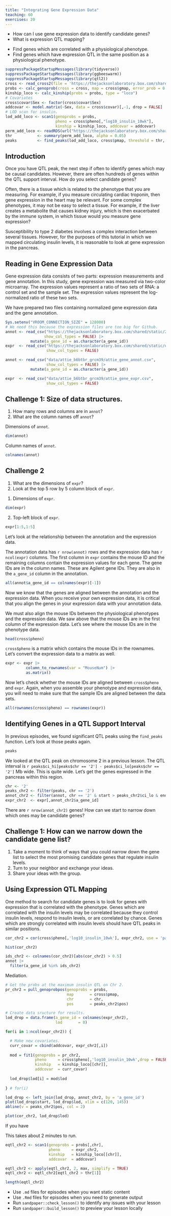 ```yaml
---
title: "Integrating Gene Expression Data"
teaching: 60
exercises: 20
---
```


:::::::::::::::::::::::::::::::::::::: questions 

- How can I use gene expression data to identify candidate genes?
- What is expression QTL mapping?

::::::::::::::::::::::::::::::::::::::::::::::::

::::::::::::::::::::::::::::::::::::: objectives

- Find genes which are correlated with a physiological phenotype.
- Find genes which have expression QTL in the same position as a physiological 
phenotype.

::::::::::::::::::::::::::::::::::::::::::::::::

```r
suppressPackageStartupMessages(library(tidyverse))
suppressPackageStartupMessages(library(ggbeeswarm))
suppressPackageStartupMessages(library(qtl2))
cross <- read_cross2(file = 'https://thejacksonlaboratory.box.com/shared/static/svw7ivp5hhmd7vb8fy26tc53h7r85wez.zip')
probs <- calc_genoprob(cross = cross, map = cross$gmap, error_prob = 0.002)
kinship_loco <- calc_kinship(probs = probs, type = "loco")
# Covariates
cross$covar$Sex <- factor(cross$covar$Sex)
addcovar <- model.matrix(~Sex, data = cross$covar)[,-1, drop = FALSE]
# LOD scan for insulin.
lod_add_loco <- scan1(genoprobs = probs, 
                      pheno = cross$pheno[,"log10_insulin_10wk"], 
                      kinship = kinship_loco, addcovar = addcovar)
perm_add_loco <- readRDS(url("https://thejacksonlaboratory.box.com/shared/static/fatud2gsjogbfg4xntyix05j6dg3pdnj.rds"))
thr           <- summary(perm_add_loco, alpha = 0.05)
peaks         <- find_peaks(lod_add_loco, cross$pmap, threshold = thr, prob = 0.95)
```

## Introduction

Once you have QTL peak, the next step if often to identify genes which may be 
causal candidates. However, there are often hundreds of genes within the QTL
support interval. How do you select candidate genes?

Often, there is a tissue which is related to the phenotype that you are
measuring. For example, if you measure circulating cardiac troponin, then gene
expression in the heart may be relevant. For some complex phenotypes, it may
not be easy to select a tissue. For example, if the liver creates a metabolite
that causes kidney injury, which is then exacerbated by the immune system, 
in which tissue would you measure gene expression?

Susceptibility to type 2 diabetes involves a complex interaction between
several tissues. However, for the purposes of this tutorial in which we mapped
circulating insulin levels, it is reasonable to look at gene expression in the 
pancreas.

## Reading in Gene Expression Data

Gene expression data consists of two parts: expression measurements and gene
annotation. In this study, gene expression was measured via two-color 
microarray. The expression values represent a ratio of two sets of RNA: a 
control set and the sample set. The expression values represent the 
log-normalized ratio of these two sets.

We have prepared two files containing normalized gene expression data and the 
gene annotation.

```r
Sys.setenv("VROOM_CONNECTION_SIZE" = 128000)
# We need this because the expression files are too big for Github.
annot <- read_csv("https://thejacksonlaboratory.box.com/shared/static/2hvsoa1bs64ic2zad8isy9qrurzr4svi.csv",
                 show_col_types = FALSE) |>
           mutate(a_gene_id = as.character(a_gene_id))
expr  <- read_csv("https://thejacksonlaboratory.box.com/shared/static/dytobpcmlupvoth4a510zoxbz3wd1v98.csv",
                  show_col_types = FALSE)
```


```r
annot <- read_csv("data/attie_b6btbr_grcm39/attie_gene_annot.csv",
                  show_col_types = FALSE) |>
           mutate(a_gene_id = as.character(a_gene_id))

expr  <- read_csv("data/attie_b6btbr_grcm39/attie_gene_expr.csv",
                  show_col_types = FALSE)
```

::::::::::::::::::::::::::::::::::::: challenge 

## Challenge 1: Size of data structures.

1. How many rows and columns are in `annot`?
2. What are the column names off `annot`?

:::::::::::::::::::::::: solution 

Dimensions of `annot`.

```r
dim(annot)
```

Column names of `annot`.

```r
colnames(annot)
```

:::::::::::::::::::::::::::::::::

## Challenge 2

1. What are the dimensions of `expr`?
2. Look at the top 5 row by 5 column block of `expr`.

:::::::::::::::::::::::: solution

1. Dimensions of `expr`.

```r
dim(expr)
```

2. Top-left block of `expr`.

```r
expr[1:5,1:5]
```

:::::::::::::::::::::::::::::::::
::::::::::::::::::::::::::::::::::::::::::::::::

Let's look at the relationship between the annotation and the expression data.

The annotation data has `r nrow(annot)` rows and the expression data has
`r ncol(expr)` columns. The first column in `expr` contains the mouse ID and
the remaining columns contain the expression values for each gene. The gene
IDs are in the column names. These are Agilent gene IDs. They are also in the
`a_gene_id` column in the annotation.

```r
all(annot$a_gene_id == colnames(expr)[-1])
```

Now we know that the genes are aligned between the annotation and the 
expression data. When you receive your own expression data, it is critical 
that you align the genes in your expression data with your annotation data.

We must also align the mouse IDs between the physiological phenotypes and the
expression data. We saw above that the mouse IDs are in the first column of
the expression data. Let's see where the mouse IDs are in the phenotype data.

```r
head(cross$pheno)
```

`cross$pheno` is a matrix which contains the mouse IDs in the rownames. Let's convert
the expression data to a matrix as well.

```r
expr <- expr |>
         column_to_rownames(var = "MouseNum") |>
         as.matrix()
```

Now let's check whether the mouse IDs are aligned between `cross$pheno` and 
`expr`. Again, when you assemble your phenotype and expression data, you will
need to make sure that the sample IDs are aligned between the data sets.

```r
all(rownames(cross$pheno) == rownames(expr))
```

## Identifying Genes in a QTL Support Interval

In previous episodes, we found significant QTL peaks using the `find_peaks`
function. Let's look at those peaks again.

```r
peaks
```

We looked at the QTL peak on chromosome 2 in a previous lesson. The QTL interval
is `r peaks$ci_hi[peaks$chr == '2'] - peaks$ci_lo[peaks$chr == '2']` Mb wide.
This is quite wide. Let's get the genes expressed in the pancreas within this
region. 

```r
chr <- '2'
peaks_chr2 <- filter(peaks, chr == '2')
annot_chr2 <- filter(annot, chr == '2' & start > peaks_chr2$ci_lo & end < peaks_chr2$ci_hi)
expr_chr2  <- expr[,annot_chr2$a_gene_id]
```

There are `r nrow(annot_chr2)` genes! How can we start to narrow down which 
ones may be candidate genes?

::::::::::::::::::::::::::::::::::::: challenge 

## Challenge 1: How can we narrow down the candidate gene list?

1. Take a moment to think of ways that you could narrow down the gene list to
select the most promising candidate genes that regulate insulin levels.
2. Turn to your neighbor and exchange your ideas.
3. Share your ideas with the group.

:::::::::::::::::::::::: solution 

<!-- DMG: Correlation, eQTL, annotation? -->

:::::::::::::::::::::::::::::::::
::::::::::::::::::::::::::::::::::::::::::::::::

## Using Expression QTL Mapping

One method to search for candidate genes is to look for genes with expression 
that is correlated with the phenotype. Genes which are correlated with the 
insulin levels may be correlated because they control insulin levels, respond
to insulin levels, or are correlated by chance. Genes which are strongly
correlated with insulin levels should have QTL peaks in similar positions.

```r
cor_chr2 = cor(cross$pheno[,'log10_insulin_10wk'], expr_chr2, use = 'pairwise')
```

```r
hist(cor_chr2)
```

```r
ids_chr2 <- colnames(cor_chr2)[abs(cor_chr2) > 0.5]
annot |>
  filter(a_gene_id %in% ids_chr2)
```

Mediation.

```r
# Get the probs at the maximum insulin QTL on Chr 2.
pr_chr2 = pull_genoprobpos(genoprobs = probs,
                           map       = cross$pmap,
                           chr       = chr,
                           pos       = peaks_chr2$pos)

# Create data sructure for results.
lod_drop = data.frame(a_gene_id = colnames(expr_chr2),
                      lod       = 0)

for(i in 1:ncol(expr_chr2)) {

  # Make new covariates.
  curr_covar = cbind(addcovar, expr_chr2[,i])
  
  mod = fit1(genoprobs = pr_chr2,
             pheno     = cross$pheno[,'log10_insulin_10wk',drop = FALSE],
             kinship   = kinship_loco[[chr]],
             addcovar  = curr_covar)
  
  lod_drop$lod[i] = mod$lod
  
} # for(i)
```


```r
lod_drop <- left_join(lod_drop, annot_chr2, by = 'a_gene_id')
plot(lod_drop$start, lod_drop$lod, xlim = c(120, 145))
abline(v = peaks_chr2$pos, col = 2)
```

```r
plot(cor_chr2, lod_drop$lod)
```



If you have 


:::::::::::::::::::::::::::::::::::::::::::::::::::::::::::::::::::: instructor

This takes about 2 minutes to run.

::::::::::::::::::::::::::::::::::::::::::::::::::::::::::::::::::::::::::::::::


```r
eqtl_chr2 <- scan1(genoprobs = probs[,chr],
                   pheno     = expr_chr2,
                   kinship   = kinship_loco[[chr]],
                   addcovar  = addcovar)
```

```r
eqtl_chr2 <- apply(eqtl_chr2, 2, max, simplify = TRUE)
eqtl_chr2 <- eqtl_chr2[eqtl_chr2 > thr[1]]
```

```r
length(eqtl_chr2)
```

::::::::::::::::::::::::::::::::::::: keypoints 

- Use `.md` files for episodes when you want static content
- Use `.Rmd` files for episodes when you need to generate output
- Run `sandpaper::check_lesson()` to identify any issues with your lesson
- Run `sandpaper::build_lesson()` to preview your lesson locally

::::::::::::::::::::::::::::::::::::::::::::::::

[r-markdown]: https://rmarkdown.rstudio.com/
